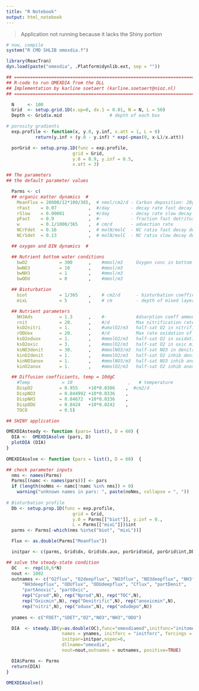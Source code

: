 ```yaml
---
title: "R Notebook"
output: html_notebook
---
```


> Application not running because it lacks the Shiny portion

```r
# now, compile
system("R CMD SHLIB omexdia.f")
```

```r
library(ReacTran)
dyn.load(paste("omexdia", .Platform$dynlib.ext, sep = ""))
```



```r
## =============================================================================
## R-code to run OMEXDIA from the DLL
## Implementation by karline soetaert (karline.soetaert@nioz.nl)
## =============================================================================

  N     <- 100
  Grid  <- setup.grid.1D(x.up=0, dx.1 = 0.01, N = N, L = 50)
  Depth <- Grid$x.mid                  # depth of each box

# porosity gradients
  exp.profile <- function(x, y.0, y.inf, x.att = 1, L = 0)
           return(y.inf + (y.0 - y.inf) * exp(-pmax(0, x-L)/x.att))

  porGrid <- setup.prop.1D(func = exp.profile,
                         grid = Grid,
                         y.0 = 0.9, y.inf = 0.5,
                         x.att = 3)

## The parameters
## the default parameter values

  Parms <- c(
  ## organic matter dynamics  #
    MeanFlux = 20000/12*100/365,  # nmol/cm2/d - Carbon deposition: 20gC/m2/yr
    rFast    = 0.07            ,  #/day        - decay rate fast decay detritus
    rSlow    = 0.00001         ,  #/day        - decay rate slow decay detritus
    pFast    = 0.9             ,  #-           - fraction fast detritus in flux
    w        = 0.1/1000/365    ,  # cm/d       - advection rate
    NCrFdet  = 0.16            ,  # molN/molC  - NC ratio fast decay detritus
    NCrSdet  = 0.13            ,  # molN/molC  - NC ratio slow decay detritus

  ## oxygen and DIN dynamics  #

  ## Nutrient bottom water conditions
    bwO2            = 300      ,    #mmol/m3     Oxygen conc in bottom water
    bwNO3           = 10       ,    #mmol/m3
    bwNH3           = 1        ,    #mmol/m3
    bwODU           = 0        ,    #mmol/m3

  ## Bioturbation
    biot            = 1/365    ,    # cm2/d      - bioturbation coefficient
    mixL            = 5        ,    # cm         - depth of mixed layer

  ## Nutrient parameters
    NH3Ads          = 1.3      ,    #-           Adsorption coeff ammonium
    rnit            = 20.      ,    #/d          Max nitrification rate
    ksO2nitri       = 1.       ,    #umolO2/m3   half-sat O2 in nitrification
    rODUox          = 20.      ,    #/d          Max rate oxidation of ODU
    ksO2oduox       = 1.       ,    #mmolO2/m3   half-sat O2 in oxidation of ODU
    ksO2oxic        = 3.       ,    #mmolO2/m3   half-sat O2 in oxic mineralisation
    ksNO3denit      = 30.      ,    #mmolNO3/m3  half-sat NO3 in denitrification
    kinO2denit      = 1.       ,    #mmolO2/m3   half-sat O2 inhib denitrification
    kinNO3anox      = 1.       ,    #mmolNO3/m3  half-sat NO3 inhib anoxic degr
    kinO2anox       = 1.       ,    #mmolO2/m3   half-sat O2 inhib anoxic min

  ## Diffusion coefficients, temp = 10dgC
    #Temp            = 10                     ,   # temperature
    DispO2          = 0.955    +10*0.0386    ,  #cm2/d
    DispNO3         = 0.844992 +10*0.0336    ,
    DispNH3         = 0.84672  +10*0.0336    ,
    DispODU         = 0.8424   +10*0.0242    ,
    TOC0            = 0.5)

## SHINY application

OMEXDIAsteady <- function (pars= list(), D = 60) {
  DIA <-  OMEXDIAsolve (pars, D)
  plotDIA (DIA)
}
  
OMEXDIAsolve <- function (pars = list(), D = 60)  {

## check parameter inputs
  nms <- names(Parms)
  Parms[(namc <- names(pars))] <- pars
  if (length(noNms <- namc[!namc %in% nms]) > 0)
    warning("unknown names in pars: ", paste(noNms, collapse = ", "))
  
# Bioturbation profile
  Db <- setup.prop.1D(func = exp.profile,
                         grid = Grid,
                         y.0 = Parms[["biot"]], y.inf = 0.,
                         L = Parms[["mixL"]])$int
  parms <- Parms[-which(nms %in%c("biot", "mixL"))]

  Flux <- as.double(Parms["MeanFlux"])

  initpar <- c(parms, Grid$dx, Grid$dx.aux, porGrid$mid, porGrid$int,Db)

## solve the steady-state condition
  OC   <- rep(10,6*N)
  nout <- 1002
  outnames <- c("O2flux", "O2deepflux", "NO3flux", "NO3deepflux", "NH3flux",
      "NH3deepflux", "ODUflux", "ODUdeepflux", "Cflux", "partDenit", 
      "partAnoxic", "partOxic", 
      rep("Cprod",N), rep("Nprod",N), rep("TOC",N), 
      rep("Oxicmin",N), rep("Denitrific",N), rep("anoxicmin",N),
      rep("nitri",N), rep("oduox",N), rep("odudepo",N))
  
  ynames <- c("FDET","SDET","O2","NO3","NH3","ODU")

  DIA  <- steady.1D(y=as.double(OC),func="omexdiamod",initfunc="initomexdia",
                     names = ynames, initforc = "initforc", forcings = mean(Flux),  
                     initpar=initpar,nspec=6,
                     dllname="omexdia", 
                     nout=nout,outnames = outnames, positive=TRUE)

  DIA$Parms <- Parms
  return(DIA)
}   
```

```r
OMEXDIAsolve()
```

